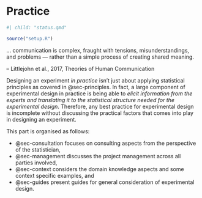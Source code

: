 # Practice {#sec-practice .unnumbered}


```r
#| child: "status.qmd"
```

```r
source("setup.R")
```

::: blockquote

... communication is complex, fraught with tensions, misunderstandings, and problems — rather than a simple process of creating shared meaning.

-- Littlejohn et al., 2017, Theories of Human Communication

:::

Designing an experiment _in practice_ isn't just about applying statistical principles as covered in @sec-principles. In fact, a large component of experimental design in practice is being able to _elicit information from the experts and translating it to the statistical structure needed for the experimental design_. Therefore, any best practice for experimental design is incomplete without discussing the practical factors that comes into play in designing an experiment.  

This part is organised as follows:

* @sec-consultation focuses on consulting aspects from the perspective of the statistician,
* @sec-management discusses the project management across all parties involved, 
* @sec-context considers the domain knowledge aspects and some context specific examples, and
* @sec-guides present guides for general consideration of experimental design.


